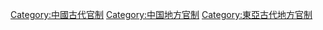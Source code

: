 [[Category:中國古代官制|Category:中國古代官制]]
[[Category:中国地方官制|Category:中国地方官制]]
[[Category:東亞古代地方官制|Category:東亞古代地方官制]]